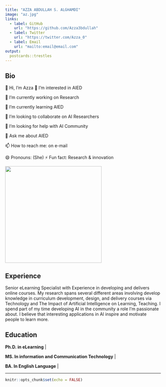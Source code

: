 ```yaml
---
title: "AZZA ABDULLAH S. ALGHAMDI"
image: "az.jpg"
links:
  - label: GitHub
    url: "https://github.com/Azza3bdullah"
  - label: Twitter
    url: "https://twitter.com/Azza_0"
  - label: Email
    url: "mailto:email@email.com"
output:
  postcards::trestles
---
```


## Bio

👋 Hi, I'm Azza 👀 I'm interested in AIED 

🔭 I'm currently working on Research 

🌱 I'm currently learning AIED 

👯 I'm looking to collaborate on AI Researchers 

🤔 I'm looking for help with AI Community 

💬 Ask me about AIED 

📫 How to reach me: on e-mail 

😄 Pronouns: (She) ⚡ Fun fact: Research & innovation

![](istockphoto-1202870693-612x612.jpeg){width="312"}

## Experience

Senior eLearning Specialist with Experience in developing and delivers online courses. My research spans several different areas involving develop knowledge in curriculum development, design, and delivery courses via Technology and The Impact of Artificial Intelligence on Learning, Teaching. I spend part of my time developing AI in the community a role I'm passionate about. I believe that interesting applications in AI inspire and motivate people to learn more.

## Education

**Ph.D. in eLearning** \|

**MS. In information and Communication Technology** \|

**BA. In English Language** \|

------------------------------------------------------------------------

```r
knitr::opts_chunk$set(echo = FALSE)
```
